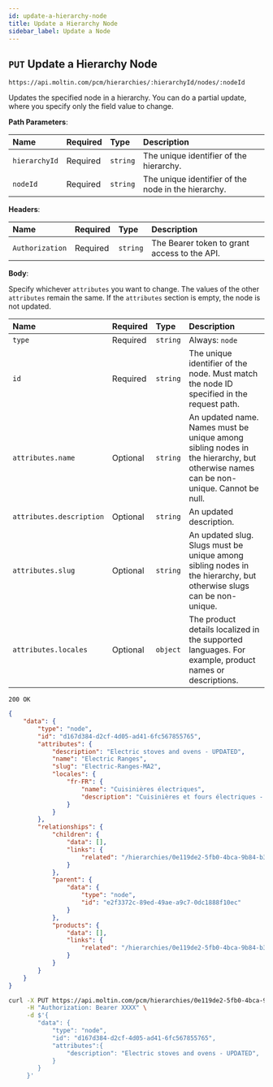 ```yaml
---
id: update-a-hierarchy-node
title: Update a Hierarchy Node
sidebar_label: Update a Node
---
```


## `PUT` Update a Hierarchy Node

```http
https://api.moltin.com/pcm/hierarchies/:hierarchyId/nodes/:nodeId
```

Updates the specified node in a hierarchy. You can do a partial update, where you specify only the field value to change.

<!--DOCUSAURUS_CODE_TABS-->

<!-- Request -->

**Path Parameters**:

| Name | Required | Type | Description |
| :--- | :--- | :--- | :--- |
| `hierarchyId` | Required | `string` | The unique identifier of the hierarchy. |
| `nodeId` | Required | `string` | The unique identifier of the node in the hierarchy. |

**Headers**:

| Name | Required | Type | Description |
| :--- | :--- | :--- | :--- |
| `Authorization` | Required | `string` | The Bearer token to grant access to the API. |

**Body**:

Specify whichever `attributes` you want to change. The values of the other `attributes` remain the same.  If the `attributes` section is empty, the node is not updated.

| Name | Required | Type | Description |
| :--- | :--- | :--- | :--- |
| `type` | Required | `string` | Always: `node` |
| `id` | Required | `string` | The unique identifier of the node. Must match the node ID specified in the request path. |
| `attributes.name` | Optional | `string` | An updated name. Names must be unique among sibling nodes in the hierarchy, but otherwise names can be non-unique. Cannot be null. |
| `attributes.description` | Optional | `string` | An updated description. |
| `attributes.slug` | Optional | `string` | An updated slug. Slugs must be unique among sibling nodes in the hierarchy, but otherwise slugs can be non-unique. |
| `attributes.locales` | Optional | `object` | The product details localized in the supported languages. For example, product names or descriptions. |

<!-- Response - PCM -->

`200 OK`

```json
{
    "data": {
        "type": "node",
        "id": "d167d384-d2cf-4d05-ad41-6fc567855765",
        "attributes": {
            "description": "Electric stoves and ovens - UPDATED",
            "name": "Electric Ranges",
            "slug": "Electric-Ranges-MA2",
            "locales": {
                "fr-FR": {
                    "name": "Cuisinières électriques",
                    "description": "Cuisinières et fours électriques - MISE À JOUR"
                }
            }
        },
        "relationships": {
            "children": {
                "data": [],
                "links": {
                    "related": "/hierarchies/0e119de2-5fb0-4bca-9b84-b3fc6c903007/nodes/d167d384-d2cf-4d05-ad41-6fc567855765/children"
                }
            },
            "parent": {
                "data": {
                    "type": "node",
                    "id": "e2f3372c-89ed-49ae-a9c7-0dc1888f10ec"
                }
            },
            "products": {
                "data": [],
                "links": {
                    "related": "/hierarchies/0e119de2-5fb0-4bca-9b84-b3fc6c903007/nodes/d167d384-d2cf-4d05-ad41-6fc567855765/products"
                }
            }
        }
    }
}
```

<!--END_DOCUSAURUS_CODE_TABS-->

<!--DOCUSAURUS_CODE_TABS-->

<!--cURL-->

```bash
curl -X PUT https://api.moltin.com/pcm/hierarchies/0e119de2-5fb0-4bca-9b84-b3fc6c903007/nodes/d167d384-d2cf-4d05-ad41-6fc567855765 \
     -H "Authorization: Bearer XXXX" \
     -d $'{
        "data": {
            "type": "node",
            "id": "d167d384-d2cf-4d05-ad41-6fc567855765",
            "attributes":{
                "description": "Electric stoves and ovens - UPDATED",
            }
        }
     }'
```

<!--END_DOCUSAURUS_CODE_TABS-->
